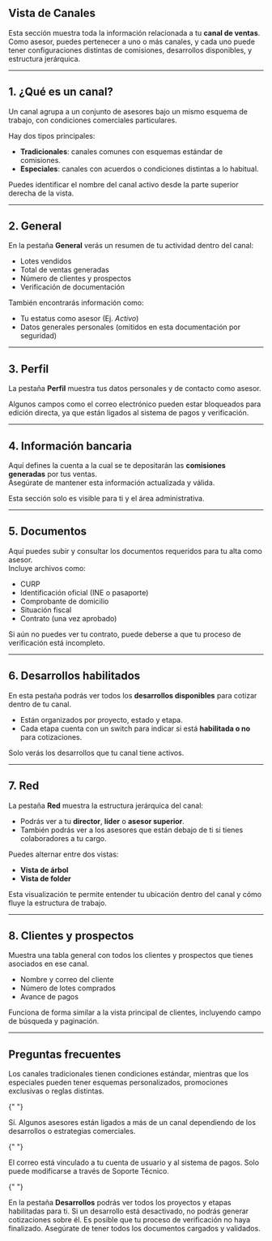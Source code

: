 ## Vista de Canales

Esta sección muestra toda la información relacionada a tu **canal de ventas**.  
Como asesor, puedes pertenecer a uno o más canales, y cada uno puede tener configuraciones distintas de comisiones, desarrollos disponibles, y estructura jerárquica.

---

## 1. ¿Qué es un canal?

Un canal agrupa a un conjunto de asesores bajo un mismo esquema de trabajo, con condiciones comerciales particulares.

Hay dos tipos principales:

- **Tradicionales**: canales comunes con esquemas estándar de comisiones.
- **Especiales**: canales con acuerdos o condiciones distintas a lo habitual.

<Info>
  Puedes identificar el nombre del canal activo desde la parte superior derecha
  de la vista.
</Info>

---

## 2. General

En la pestaña **General** verás un resumen de tu actividad dentro del canal:

- Lotes vendidos
- Total de ventas generadas
- Número de clientes y prospectos
- Verificación de documentación

También encontrarás información como:

- Tu estatus como asesor (Ej. _Activo_)
- Datos generales personales (omitidos en esta documentación por seguridad)

---

## 3. Perfil

La pestaña **Perfil** muestra tus datos personales y de contacto como asesor.

<Note>
  Algunos campos como el correo electrónico pueden estar bloqueados para edición
  directa, ya que están ligados al sistema de pagos y verificación.
</Note>

---

## 4. Información bancaria

Aquí defines la cuenta a la cual se te depositarán las **comisiones generadas** por tus ventas.  
Asegúrate de mantener esta información actualizada y válida.

<Check>Esta sección solo es visible para ti y el área administrativa.</Check>

---

## 5. Documentos

Aquí puedes subir y consultar los documentos requeridos para tu alta como asesor.  
Incluye archivos como:

- CURP
- Identificación oficial (INE o pasaporte)
- Comprobante de domicilio
- Situación fiscal
- Contrato (una vez aprobado)

<Card>
  Si aún no puedes ver tu contrato, puede deberse a que tu proceso de
  verificación está incompleto.
</Card>

---

## 6. Desarrollos habilitados

En esta pestaña podrás ver todos los **desarrollos disponibles** para cotizar dentro de tu canal.

- Están organizados por proyecto, estado y etapa.
- Cada etapa cuenta con un switch para indicar si está **habilitada o no** para cotizaciones.

<Check>Solo verás los desarrollos que tu canal tiene activos.</Check>

---

## 7. Red

La pestaña **Red** muestra la estructura jerárquica del canal:

- Podrás ver a tu **director**, **líder** o **asesor superior**.
- También podrás ver a los asesores que están debajo de ti si tienes colaboradores a tu cargo.

Puedes alternar entre dos vistas:

- **Vista de árbol**
- **Vista de folder**

<Info>
  Esta visualización te permite entender tu ubicación dentro del canal y cómo
  fluye la estructura de trabajo.
</Info>

---

## 8. Clientes y prospectos

Muestra una tabla general con todos los clientes y prospectos que tienes asociados en ese canal.

- Nombre y correo del cliente
- Número de lotes comprados
- Avance de pagos

<Check>
  Funciona de forma similar a la vista principal de clientes, incluyendo campo
  de búsqueda y paginación.
</Check>

---

## Preguntas frecuentes

<AccordionGroup type="multiple">
  <Accordion title="¿Qué diferencia hay entre un canal tradicional y uno especial?">
    Los canales tradicionales tienen condiciones estándar, mientras que los especiales pueden tener esquemas personalizados, promociones exclusivas o reglas distintas.
  </Accordion>

{" "}

<Accordion title="¿Puedo pertenecer a varios canales?">
  Sí. Algunos asesores están ligados a más de un canal dependiendo de los
  desarrollos o estrategias comerciales.
</Accordion>

{" "}

<Accordion title="¿Por qué no puedo modificar mi correo electrónico?">
  El correo está vinculado a tu cuenta de usuario y al sistema de pagos. Solo
  puede modificarse a través de Soporte Técnico.
</Accordion>

{" "}

<Accordion title="¿Cómo sé qué desarrollos puedo cotizar?">
  En la pestaña <strong>Desarrollos</strong> podrás ver todos los proyectos y
  etapas habilitadas para ti. Si un desarrollo está desactivado, no podrás
  generar cotizaciones sobre él.
</Accordion>

  <Accordion title="¿Qué pasa si aún no veo mi contrato?">
    Es posible que tu proceso de verificación no haya finalizado. Asegúrate de tener todos los documentos cargados y validados.
  </Accordion>
</AccordionGroup>
